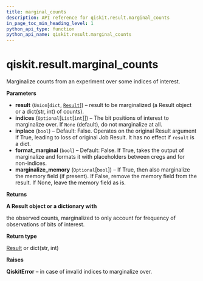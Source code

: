 ```yaml
---
title: marginal_counts
description: API reference for qiskit.result.marginal_counts
in_page_toc_min_heading_level: 1
python_api_type: function
python_api_name: qiskit.result.marginal_counts
---
```


# qiskit.result.marginal\_counts

<Function id="qiskit.result.marginal_counts" isDedicatedPage={true} github="https://github.com/qiskit/qiskit/tree/stable/0.21/qiskit/result/utils.py" signature="marginal_counts(result, indices=None, inplace=False, format_marginal=False, marginalize_memory=True)">
  Marginalize counts from an experiment over some indices of interest.

  **Parameters**

  *   **result** (`Union`\[`dict`, [`Result`](qiskit.result.Result "qiskit.result.result.Result")]) – result to be marginalized (a Result object or a dict(str, int) of counts).
  *   **indices** (`Optional`\[`List`\[`int`]]) – The bit positions of interest to marginalize over. If `None` (default), do not marginalize at all.
  *   **inplace** (`bool`) – Default: False. Operates on the original Result argument if True, leading to loss of original Job Result. It has no effect if `result` is a dict.
  *   **format\_marginal** (`bool`) – Default: False. If True, takes the output of marginalize and formats it with placeholders between cregs and for non-indices.
  *   **marginalize\_memory** (`Optional`\[`bool`]) – If True, then also marginalize the memory field (if present). If False, remove the memory field from the result. If None, leave the memory field as is.

  **Returns**

  **A Result object or a dictionary with**

  the observed counts, marginalized to only account for frequency of observations of bits of interest.

  **Return type**

  [Result](qiskit.result.Result "qiskit.result.Result") or dict(str, int)

  **Raises**

  **QiskitError** – in case of invalid indices to marginalize over.
</Function>

